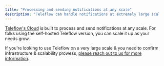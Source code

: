 ```yaml
---
title: "Processing and sending notifications at any scale"
description: "Teleflow can handle notifications at extremely large scale"
---
```


[Teleflow's Cloud](https://web.teleflow.khulnasoft.com?utm_campaign=docs-usecases-notificationsscale) is built to process and send notifications at any scale. For folks using the self-hosted Teleflow version, you can scale it up as your needs grow.

If you're looking to use Teleflow on a very large scale & you need to confirm infrastructure & scalability prowess, [please reach out to us for more information](https://notify.teleflow.khulnasoft.com/meetings/khulnasoft/notifications-45min?utm_campaign=docs-bam-usecases-notificationsscale).


